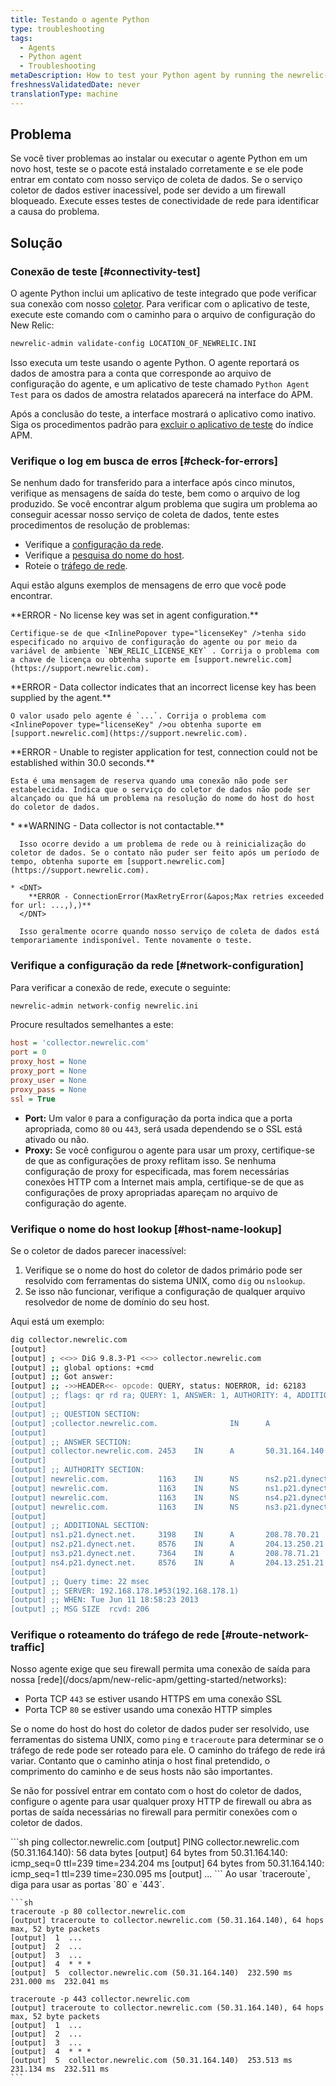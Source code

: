 ```yaml
---
title: Testando o agente Python
type: troubleshooting
tags:
  - Agents
  - Python agent
  - Troubleshooting
metaDescription: How to test your Python agent by running the newrelic-admin validate-config (config file location) command.
freshnessValidatedDate: never
translationType: machine
---
```


## Problema

Se você tiver problemas ao instalar ou executar o agente Python em um novo host, teste se o pacote está instalado corretamente e se ele pode entrar em contato com nosso serviço de coleta de dados. Se o serviço coletor de dados estiver inacessível, pode ser devido a um firewall bloqueado. Execute esses testes de conectividade de rede para identificar a causa do problema.

## Solução

### Conexão de teste [#connectivity-test]

O agente Python inclui um aplicativo de teste integrado que pode verificar sua conexão com nosso [coletor](/docs/accounts-partnerships/education/getting-started-new-relic/glossary#collector). Para verificar com o aplicativo de teste, execute este comando com o caminho para o arquivo de configuração do New Relic:

```sh
newrelic-admin validate-config LOCATION_OF_NEWRELIC.INI
```

Isso executa um teste usando o agente Python. O agente reportará os dados de amostra para a conta que corresponde ao arquivo de configuração do agente, e um aplicativo de teste chamado `Python Agent Test` para os dados de amostra relatados aparecerá na interface do APM.

Após a conclusão do teste, a interface mostrará o aplicativo como inativo. Siga os procedimentos padrão para [excluir o aplicativo de teste](/docs/apm/new-relic-apm/maintenance/remove-applications-servers) do índice APM.

### Verifique o log em busca de erros [#check-for-errors]

Se nenhum dado for transferido para a interface após cinco minutos, verifique as mensagens de saída do teste, bem como o arquivo de log produzido. Se você encontrar algum problema que sugira um problema ao conseguir acessar nosso serviço de coleta de dados, tente estes procedimentos de resolução de problemas:

* Verifique a [configuração da rede](/docs/agents/python-agent/installation-configuration/testing-python-agent#network-configuration).
* Verifique a [pesquisa do nome do host](/docs/agents/python-agent/installation-configuration/testing-python-agent#host-name-lookup).
* Roteie o [tráfego de rede](/docs/agents/python-agent/installation-configuration/testing-python-agent#network-traffic-routing).

Aqui estão alguns exemplos de mensagens de erro que você pode encontrar.

<CollapserGroup>
  <Collapser id="license-key-not-added" title="Uma chave de licença não foi adicionada ao arquivo de configuração do agente.">
    <DNT>
      **ERROR - No license key was set in agent configuration.**
    </DNT>

    Certifique-se de que <InlinePopover type="licenseKey" />tenha sido especificado no arquivo de configuração do agente ou por meio da variável de ambiente `NEW_RELIC_LICENSE_KEY` . Corrija o problema com a chave de licença ou obtenha suporte em [support.newrelic.com](https://support.newrelic.com).
  </Collapser>

  <Collapser id="invalid-license-key" title="Uma chave de licença inválida foi adicionada ao arquivo de configuração do agente.">
    <DNT>
      **ERROR - Data collector indicates that an incorrect license key has been supplied by the agent.**
    </DNT>

    O valor usado pelo agente é `...`. Corrija o problema com <InlinePopover type="licenseKey" />ou obtenha suporte em [support.newrelic.com](https://support.newrelic.com).
  </Collapser>

  <Collapser id="collector-not-contacted" title="O serviço coletor de dados não pode ser contatado.">
    <DNT>
      **ERROR - Unable to register application for test, connection could not be established within 30.0 seconds.**
    </DNT>

    Esta é uma mensagem de reserva quando uma conexão não pode ser estabelecida. Indica que o serviço do coletor de dados não pode ser alcançado ou que há um problema na resolução do nome do host do host do coletor de dados.
  </Collapser>

  <Collapser id="collector-unavailable" title="O serviço coletor de dados está indisponível no momento.">
    * <DNT>
        **WARNING - Data collector is not contactable.**
      </DNT>

      Isso ocorre devido a um problema de rede ou à reinicialização do coletor de dados. Se o contato não puder ser feito após um período de tempo, obtenha suporte em [support.newrelic.com](https://support.newrelic.com).

    * <DNT>
        **ERROR - ConnectionError(MaxRetryError(&apos;Max retries exceeded for url: ...,),)**
      </DNT>

      Isso geralmente ocorre quando nosso serviço de coleta de dados está temporariamente indisponível. Tente novamente o teste.
  </Collapser>
</CollapserGroup>

### Verifique a configuração da rede [#network-configuration]

Para verificar a conexão de rede, execute o seguinte:

```sh
newrelic-admin network-config newrelic.ini
```

Procure resultados semelhantes a este:

```ini
host = 'collector.newrelic.com'
port = 0
proxy_host = None
proxy_port = None
proxy_user = None
proxy_pass = None
ssl = True
```

* <DNT>**Port:**</DNT> Um valor `0` para a configuração da porta indica que a porta apropriada, como `80` ou `443`, será usada dependendo se o SSL está ativado ou não.
* <DNT>**Proxy:**</DNT> Se você configurou o agente para usar um proxy, certifique-se de que as configurações de proxy reflitam isso. Se nenhuma configuração de proxy for especificada, mas forem necessárias conexões HTTP com a Internet mais ampla, certifique-se de que as configurações de proxy apropriadas apareçam no arquivo de configuração do agente.

### Verifique o nome do host lookup [#host-name-lookup]

Se o coletor de dados parecer inacessível:

1. Verifique se o nome do host do coletor de dados primário pode ser resolvido com ferramentas do sistema UNIX, como `dig` ou `nslookup`.
2. Se isso não funcionar, verifique a configuração de qualquer arquivo resolvedor de nome de domínio do seu host.

Aqui está um exemplo:

```sh
dig collector.newrelic.com
[output] 
[output] ; <<>> DiG 9.8.3-P1 <<>> collector.newrelic.com
[output] ;; global options: +cmd
[output] ;; Got answer:
[output] ;; ->>HEADER<<- opcode: QUERY, status: NOERROR, id: 62183
[output] ;; flags: qr rd ra; QUERY: 1, ANSWER: 1, AUTHORITY: 4, ADDITIONAL: 4
[output] 
[output] ;; QUESTION SECTION:
[output] ;collector.newrelic.com.                IN      A
[output] 
[output] ;; ANSWER SECTION:
[output] collector.newrelic.com. 2453    IN      A       50.31.164.140
[output] 
[output] ;; AUTHORITY SECTION:
[output] newrelic.com.           1163    IN      NS      ns2.p21.dynect.net.
[output] newrelic.com.           1163    IN      NS      ns1.p21.dynect.net.
[output] newrelic.com.           1163    IN      NS      ns4.p21.dynect.net.
[output] newrelic.com.           1163    IN      NS      ns3.p21.dynect.net.
[output] 
[output] ;; ADDITIONAL SECTION:
[output] ns1.p21.dynect.net.     3198    IN      A       208.78.70.21
[output] ns2.p21.dynect.net.     8576    IN      A       204.13.250.21
[output] ns3.p21.dynect.net.     7364    IN      A       208.78.71.21
[output] ns4.p21.dynect.net.     8576    IN      A       204.13.251.21
[output] 
[output] ;; Query time: 22 msec
[output] ;; SERVER: 192.168.178.1#53(192.168.178.1)
[output] ;; WHEN: Tue Jun 11 18:58:23 2013
[output] ;; MSG SIZE  rcvd: 206
```

### Verifique o roteamento do tráfego de rede [#route-network-traffic]

<Callout variant="important">
  Nosso agente exige que seu firewall permita uma conexão de saída para nossa [rede](/docs/apm/new-relic-apm/getting-started/networks):

  * Porta TCP `443` se estiver usando HTTPS em uma conexão SSL
  * Porta TCP `80` se estiver usando uma conexão HTTP simples
</Callout>

Se o nome do host do host do coletor de dados puder ser resolvido, use ferramentas do sistema UNIX, como `ping` e `traceroute` para determinar se o tráfego de rede pode ser roteado para ele. O caminho do tráfego de rede irá variar. Contanto que o caminho atinja o host final pretendido, o comprimento do caminho e de seus hosts não são importantes.

Se não for possível entrar em contato com o host do coletor de dados, configure o agente para usar qualquer proxy HTTP de firewall ou abra as portas de saída necessárias no firewall para permitir conexões com o coletor de dados.

<CollapserGroup>
  <Collapser id="ping" title="Pingar">
    ```sh
    ping collector.newrelic.com
    [output] PING collector.newrelic.com (50.31.164.140): 56 data bytes
    [output] 64 bytes from 50.31.164.140: icmp_seq=0 ttl=239 time=234.204 ms
    [output] 64 bytes from 50.31.164.140: icmp_seq=1 ttl=239 time=230.095 ms
    [output] ...
    ```
  </Collapser>

  <Collapser id="traceroute" title="Traceroute">
    Ao usar `traceroute`, diga para usar as portas `80` e `443`.

    ```sh
    traceroute -p 80 collector.newrelic.com
    [output] traceroute to collector.newrelic.com (50.31.164.140), 64 hops max, 52 byte packets
    [output]  1  ...
    [output]  2  ...
    [output]  3  ...
    [output]  4  * * *
    [output]  5  collector.newrelic.com (50.31.164.140)  232.590 ms  231.000 ms  232.041 ms

    traceroute -p 443 collector.newrelic.com
    [output] traceroute to collector.newrelic.com (50.31.164.140), 64 hops max, 52 byte packets
    [output]  1  ...
    [output]  2  ...
    [output]  3  ...
    [output]  4  * * *
    [output]  5  collector.newrelic.com (50.31.164.140)  253.513 ms  231.134 ms  232.511 ms
    ```
  </Collapser>
</CollapserGroup>